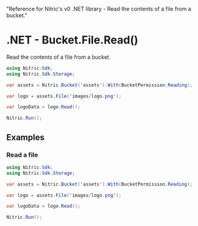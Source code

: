   "Reference for Nitric's v0 .NET library - Read the contents of a file from a bucket."

# .NET - Bucket.File.Read()

Read the contents of a file from a bucket.

```csharp
using Nitric.Sdk;
using Nitric.Sdk.Storage;

var assets = Nitric.Bucket('assets').With(BucketPermission.Reading);

var logo = assets.File('images/logo.png');

var logoData = logo.Read();

Nitric.Run();
```

## Examples

### Read a file

```csharp
using Nitric.Sdk;
using Nitric.Sdk.Storage;

var assets = Nitric.Bucket('assets').With(BucketPermission.Reading);

var logo = assets.File('images/logo.png');

var logoData = logo.Read();

Nitric.Run();
```

